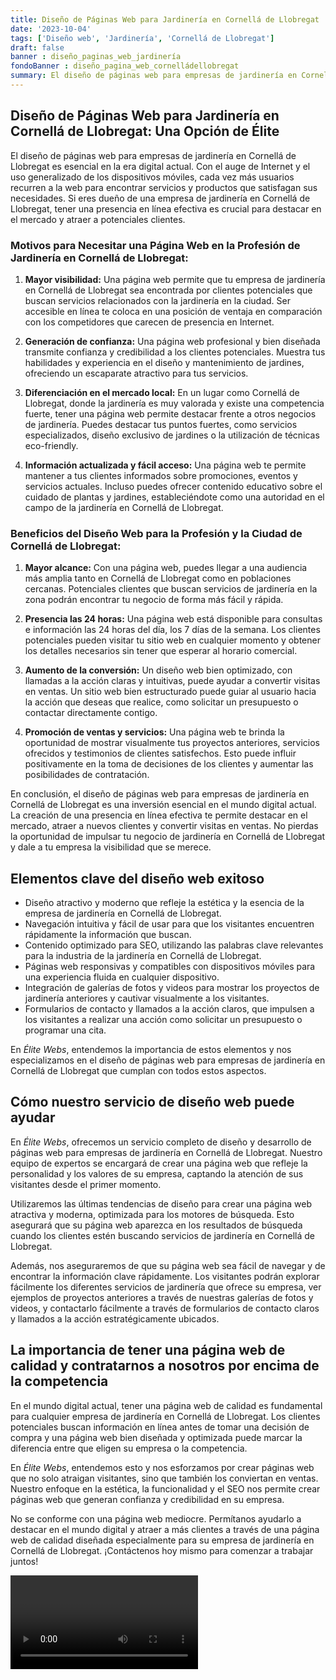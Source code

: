 ```yaml
---
title: Diseño de Páginas Web para Jardinería en Cornellá de Llobregat
date: '2023-10-04'
tags: ['Diseño web', 'Jardinería', 'Cornellá de Llobregat']
draft: false
banner : diseño_paginas_web_jardinería
fondoBanner : diseño_pagina_web_cornelládellobregat
summary: El diseño de páginas web para empresas de jardinería en Cornellá de Llobregat es esencial en la era digital actual. Con el auge de Internet y el uso generalizado de los dispositivos móviles, cada vez más usuarios recurren a la web para encontrar servicios y productos que satisfagan sus necesidades. Si eres dueño de una empresa de jardinería en Cornellá de Llobregat, tener una presencia en línea efectiva es crucial para destacar en el mercado y atraer a potenciales clientes.
---
```


## Diseño de Páginas Web para Jardinería en Cornellá de Llobregat: Una Opción de Élite

El diseño de páginas web para empresas de jardinería en Cornellá de Llobregat es esencial en la era digital actual. Con el auge de Internet y el uso generalizado de los dispositivos móviles, cada vez más usuarios recurren a la web para encontrar servicios y productos que satisfagan sus necesidades. Si eres dueño de una empresa de jardinería en Cornellá de Llobregat, tener una presencia en línea efectiva es crucial para destacar en el mercado y atraer a potenciales clientes.

### Motivos para Necesitar una Página Web en la Profesión de Jardinería en Cornellá de Llobregat:

1. **Mayor visibilidad:** Una página web permite que tu empresa de jardinería en Cornellá de Llobregat sea encontrada por clientes potenciales que buscan servicios relacionados con la jardinería en la ciudad. Ser accesible en línea te coloca en una posición de ventaja en comparación con los competidores que carecen de presencia en Internet.

2. **Generación de confianza:** Una página web profesional y bien diseñada transmite confianza y credibilidad a los clientes potenciales. Muestra tus habilidades y experiencia en el diseño y mantenimiento de jardines, ofreciendo un escaparate atractivo para tus servicios.

3. **Diferenciación en el mercado local:** En un lugar como Cornellá de Llobregat, donde la jardinería es muy valorada y existe una competencia fuerte, tener una página web permite destacar frente a otros negocios de jardinería. Puedes destacar tus puntos fuertes, como servicios especializados, diseño exclusivo de jardines o la utilización de técnicas eco-friendly.

4. **Información actualizada y fácil acceso:** Una página web te permite mantener a tus clientes informados sobre promociones, eventos y servicios actuales. Incluso puedes ofrecer contenido educativo sobre el cuidado de plantas y jardines, estableciéndote como una autoridad en el campo de la jardinería en Cornellá de Llobregat.

### Beneficios del Diseño Web para la Profesión y la Ciudad de Cornellá de Llobregat:

1. **Mayor alcance:**  Con una página web, puedes llegar a una audiencia más amplia tanto en Cornellá de Llobregat como en poblaciones cercanas. Potenciales clientes que buscan servicios de jardinería en la zona podrán encontrar tu negocio de forma más fácil y rápida.

2. **Presencia las 24 horas:** Una página web está disponible para consultas e información las 24 horas del día, los 7 días de la semana. Los clientes potenciales pueden visitar tu sitio web en cualquier momento y obtener los detalles necesarios sin tener que esperar al horario comercial.

3. **Aumento de la conversión:** Un diseño web bien optimizado, con llamadas a la acción claras y intuitivas, puede ayudar a convertir visitas en ventas. Un sitio web bien estructurado puede guiar al usuario hacia la acción que deseas que realice, como solicitar un presupuesto o contactar directamente contigo.

4. **Promoción de ventas y servicios:** Una página web te brinda la oportunidad de mostrar visualmente tus proyectos anteriores, servicios ofrecidos y testimonios de clientes satisfechos. Esto puede influir positivamente en la toma de decisiones de los clientes y aumentar las posibilidades de contratación.

En conclusión, el diseño de páginas web para empresas de jardinería en Cornellá de Llobregat es una inversión esencial en el mundo digital actual. La creación de una presencia en línea efectiva te permite destacar en el mercado, atraer a nuevos clientes y convertir visitas en ventas. No pierdas la oportunidad de impulsar tu negocio de jardinería en Cornellá de Llobregat y dale a tu empresa la visibilidad que se merece.

<GifSeo />

<Cta />

## Elementos clave del diseño web exitoso

- Diseño atractivo y moderno que refleje la estética y la esencia de la empresa de jardinería en Cornellá de Llobregat.
- Navegación intuitiva y fácil de usar para que los visitantes encuentren rápidamente la información que buscan.
- Contenido optimizado para SEO, utilizando las palabras clave relevantes para la industria de la jardinería en Cornellá de Llobregat.
- Páginas web responsivas y compatibles con dispositivos móviles para una experiencia fluida en cualquier dispositivo.
- Integración de galerías de fotos y videos para mostrar los proyectos de jardinería anteriores y cautivar visualmente a los visitantes.
- Formularios de contacto y llamados a la acción claros, que impulsen a los visitantes a realizar una acción como solicitar un presupuesto o programar una cita.

En *Élite Webs*, entendemos la importancia de estos elementos y nos especializamos en el diseño de páginas web para empresas de jardinería en Cornellá de Llobregat que cumplan con todos estos aspectos.

## Cómo nuestro servicio de diseño web puede ayudar

En *Élite Webs*, ofrecemos un servicio completo de diseño y desarrollo de páginas web para empresas de jardinería en Cornellá de Llobregat. Nuestro equipo de expertos se encargará de crear una página web que refleje la personalidad y los valores de su empresa, captando la atención de sus visitantes desde el primer momento.

Utilizaremos las últimas tendencias de diseño para crear una página web atractiva y moderna, optimizada para los motores de búsqueda. Esto asegurará que su página web aparezca en los resultados de búsqueda cuando los clientes estén buscando servicios de jardinería en Cornellá de Llobregat.

Además, nos aseguraremos de que su página web sea fácil de navegar y de encontrar la información clave rápidamente. Los visitantes podrán explorar fácilmente los diferentes servicios de jardinería que ofrece su empresa, ver ejemplos de proyectos anteriores a través de nuestras galerías de fotos y videos, y contactarlo fácilmente a través de formularios de contacto claros y llamados a la acción estratégicamente ubicados.

## La importancia de tener una página web de calidad y contratarnos a nosotros por encima de la competencia

En el mundo digital actual, tener una página web de calidad es fundamental para cualquier empresa de jardinería en Cornellá de Llobregat. Los clientes potenciales buscan información en línea antes de tomar una decisión de compra y una página web bien diseñada y optimizada puede marcar la diferencia entre que eligen su empresa o la competencia.

En *Élite Webs*, entendemos esto y nos esforzamos por crear páginas web que no solo atraigan visitantes, sino que también los conviertan en ventas. Nuestro enfoque en la estética, la funcionalidad y el SEO nos permite crear páginas web que generan confianza y credibilidad en su empresa.

No se conforme con una página web mediocre. Permítanos ayudarlo a destacar en el mundo digital y atraer a más clientes a través de una página web de calidad diseñada especialmente para su empresa de jardinería en Cornellá de Llobregat. ¡Contáctenos hoy mismo para comenzar a trabajar juntos!

<Video />

<CtaBot job='Jardinería' city='Cornellá de Llobregat'/>

<Gmaps query='Cornellá de Llobregat+españa+maps' />